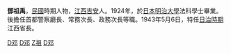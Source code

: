 '''鄧祖禹'''，[[中華民國|民國]]時期人物，[[江西|江西]][[吉安市|吉安]]人。1924年，於[[日本|日本]][[明治大學|明治大學]]法科學士畢業。後擔任首都警察廳長、常務次長、政務次長等職。1943年5月6日，特任[[台灣日治時期|日治時期]]江西省長。

{{江西行政长官|伪}}
[[Category:與大日本帝國合作的中國人|D邓]]
[[Category:明治大学校友|D邓]]
[[Category:邓姓|Z祖]]
[[Category:吉安人|D邓]]
